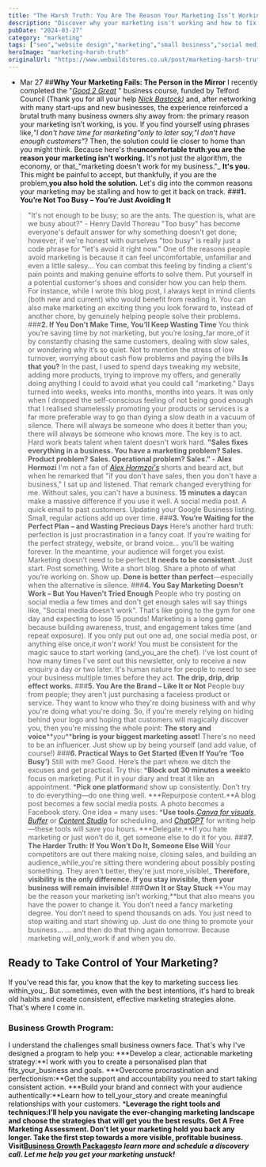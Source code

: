 ```yaml
---
title: "The Harsh Truth: You Are The Reason Your Marketing Isn’t Working"
description: "Discover why your marketing isn't working and how to fix it. Uncover the truth about why your marketing is not working and regain control."
pubDate: "2024-03-27"
category: "marketing"
tags: ["seo","website design","marketing","small business","social media"]
heroImage: "marketing-harsh-truth"
originalUrl: "https://www.webuildstores.co.uk/post/marketing-harsh-truth"
---
```




<BlogHeroImage src={heroImage} alt="The Harsh Truth: You Are The Reason Your Marketing Isn’t Working" />


 * Mar 27
##**Why Your Marketing Fails: The Person in the Mirror**
I recently completed the "[_Good 2 Great_](https://good-2-great.co.uk/) " business course, funded by Telford Council (Thank you for all your help [_Nick Bastock)_](https://www.linkedin.com/in/nick-bastock-22a80721a/) and, after networking with many start-ups and new businesses, the experience reinforced a brutal truth many business owners shy away from: the primary reason your marketing isn’t working, is you.
If you find yourself using phrases like,_"I don't have time for marketing"_only to later say,_"I don't have enough customers"_? Then, the solution could lie closer to home than you might think.
Because here's the**uncomfortable truth**:**you are the reason your marketing isn't working.**
It's not just the algorithm, the economy, or that_"marketing doesn't work for my business."_
**It's you.**
This might be painful to accept, but thankfully, if you are the problem,**you also hold the solution.**
Let's dig into the common reasons your marketing may be stalling and how to get it back on track.
###**1\. You’re Not Too Busy – You’re Just Avoiding It**
> "It's not enough to be busy; so are the ants. The question is, what are we busy about?" - Henry David Thoreau
"Too busy" has become everyone's default answer for why something doesn't get done; however, if we're honest with ourselves "too busy" is really just a code phrase for "let's avoid it right now."
One of the reasons people avoid marketing is because it can feel uncomfortable, unfamiliar and even a little salesy...
You can combat this feeling by finding a client's pain points and making genuine efforts to solve them.
Put yourself in a potential customer's shoes and consider how you can help them. For instance, while I wrote this blog post, I always kept in mind clients (both new and current) who would benefit from reading it.
You can also make marketing an exciting thing you look forward to, instead of another chore, by genuinely helping people solve their problems.
###**2\. If You Don’t Make Time, You’ll Keep Wasting Time**
You think you’re saving time by not marketing, but you’re losing_far more_of it by constantly chasing the same customers, dealing with slow sales, or wondering why it’s so quiet. Not to mention the stress of low turnover, worrying about cash flow problems and paying the bills.**Is that you?**
In the past, I used to spend days tweaking my website, adding more products, trying to improve my offers, and generally doing anything I could to avoid what you could call "marketing." Days turned into weeks, weeks into months, months into years.
It was only when I dropped the self-conscious feeling of not being good enough that I realised shamelessly promoting your products or services is a far more preferable way to go than dying a slow death in a vacuum of silence.
There will always be someone who does it better than you; there will always be someone who knows more. The key is to act. Hard work beats talent when talent doesn't work hard.
>**"Sales fixes everything in a business. You have a marketing problem? Sales. Product problem? Sales. Operational problem? Sales." - Alex Hormozi**
I'm not a fan of [_Alex Hormzoi's_](https://www.acquisition.com/bio-alex) shorts and beard act, but when he remarked that "if you don't have sales, then you don't have a business," I sat up and listened. That remark changed everything for me. Without sales, you can't have a business.
**15 minutes a day**can make a massive difference if you use it well. A social media post. A quick email to past customers. Updating your Google Business listing. Small, regular actions add up over time.
###**3\. You’re Waiting for the Perfect Plan – and Wasting Precious Days**
Here’s another hard truth: perfection is just procrastination in a fancy coat.
If you’re waiting for the perfect strategy, website, or brand voice… you’ll be waiting forever. In the meantime, your audience will forget you exist.
Marketing doesn’t need to be perfect.**It needs to be consistent**.
Just start. Post something. Write a short blog. Share a photo of what you’re working on. Show up.
**Done is better than perfect**—especially when the alternative is silence.
###**4\. You Say Marketing Doesn’t Work – But You Haven’t Tried Enough**
People who try posting on social media a few times and don't get enough sales will say things like, "Social media doesn't work". That's like going to the gym for one day and expecting to lose 15 pounds!
Marketing is a long game because building awareness, trust, and engagement takes time (and repeat exposure). If you only put out one ad, one social media post, or anything else once,_it won't work!_
You must be consistent for the magic sauce to start working (and_you_are the chef).
I've lost count of how many times I've sent out this newsletter, only to receive a new enquiry a day or two later. It's human nature for people to need to see your business multiple times before they act.
**The drip, drip, drip effect works.**
###**5\. You Are the Brand – Like It or Not**
People buy from people; they aren't just purchasing a faceless product or service. They want to know who they're doing business with and why you're doing what you're doing.
So, if you're merely relying on hiding behind your logo and hoping that customers will magically discover you, then you're missing the whole point:
**The story and voice****_you_****bring is your biggest marketing asset!**
There's no need to be an influencer. Just show up by being yourself (and add value, of course!)
###**6\. Practical Ways to Get Started (Even If You’re ‘Too Busy’)**
Still with me? Good. Here’s the part where we ditch the excuses and get practical.
Try this:
 ***Block out 30 minutes a week**to focus on marketing. Put it in your diary and treat it like an appointment.
 ***Pick one platform**and show up consistently. Don’t try to do everything—do one thing well.
 ***Repurpose content.**A blog post becomes a few social media posts. A photo becomes a Facebook story. One idea = many uses.
 ***Use tools.**[_Canva for visuals_](https://www.canva.com/en_gb/), [_Buffer_](https://buffer.com/) or [_Content Studio_](https://www.webuildstores.co.uk/content-studio-review) for scheduling, and [_ChatGPT_](https://chatgpt.com/) for writing help—these tools will save you hours.
 ***Delegate.**If you hate marketing or just won’t do it, get someone else to do it for you.
###**7\. The Harder Truth: If You Won’t Do It, Someone Else Will**
Your competitors are out there making noise, closing sales, and building an audience_while_you're sitting there wondering about possibly posting something.
They aren't better, they're just more_visible!_
**Therefore, visibility is the only difference. If you stay invisible, then your business will remain invisible!**
###**Own It or Stay Stuck**
**You may be the reason your marketing isn’t working,**but that also means you have the power to change it.
You don’t need a fancy marketing degree. You don’t need to spend thousands on ads. You just need to stop waiting and start showing up.
Just do one thing to promote your business...
... and then do that thing again tomorrow.
Because marketing will_only_work if and when you do.
## Ready to Take Control of Your Marketing?
If you've read this far, you know that the key to marketing success lies within_you_. But sometimes, even with the best intentions, it's hard to break old habits and create consistent, effective marketing strategies alone. That's where I come in.
### Business Growth Program:
I understand the challenges small business owners face. That's why I've designed a program to help you:
 ***Develop a clear, actionable marketing strategy:**I work with you to create a personalised plan that fits_your_business and goals.
 ***Overcome procrastination and perfectionism:**Get the support and accountability you need to start taking consistent action.
 ***Build your brand and connect with your audience authentically:**Learn how to tell_your_story and create meaningful relationships with your customers.
 ***Leverage the right tools and techniques:**I'll help you navigate the ever-changing marketing landscape and choose the strategies that will get you the best results.
**Get A Free Marketing Assessment.**
Don't let your marketing hold you back any longer. Take the first step towards a more visible, profitable business.
**Visit**[**__Business Growth Packages__**](https://www.webuildstores.co.uk/business-growth-package)**_to learn more and schedule a discovery call. Let me help you get your marketing unstuck!_**
